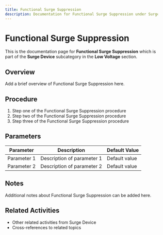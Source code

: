 ```yaml
---
title: Functional Surge Suppression
description: Documentation for Functional Surge Suppression under Surge Device in Low Voltage category
---
```


# Functional Surge Suppression

This is the documentation page for **Functional Surge Suppression** which is part of the **Surge Device** subcategory in the **Low Voltage** section.

## Overview

Add a brief overview of Functional Surge Suppression here.

## Procedure

1. Step one of the Functional Surge Suppression procedure
2. Step two of the Functional Surge Suppression procedure
3. Step three of the Functional Surge Suppression procedure

## Parameters

| Parameter | Description | Default Value |
|-----------|-------------|---------------|
| Parameter 1 | Description of parameter 1 | Default value |
| Parameter 2 | Description of parameter 2 | Default value |

## Notes

Additional notes about Functional Surge Suppression can be added here.

## Related Activities

- Other related activities from Surge Device
- Cross-references to related topics
